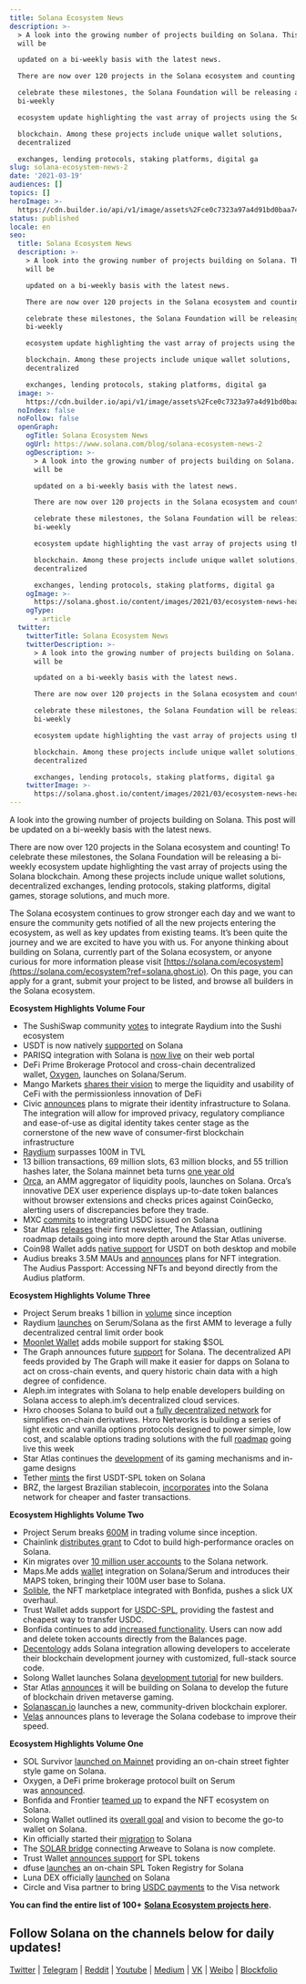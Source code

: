 ```yaml
---
title: Solana Ecosystem News
description: >-
  > A look into the growing number of projects building on Solana. This post
  will be

  updated on a bi-weekly basis with the latest news.

  There are now over 120 projects in the Solana ecosystem and counting! To

  celebrate these milestones, the Solana Foundation will be releasing a
  bi-weekly

  ecosystem update highlighting the vast array of projects using the Solana

  blockchain. Among these projects include unique wallet solutions,
  decentralized

  exchanges, lending protocols, staking platforms, digital ga
slug: solana-ecosystem-news-2
date: '2021-03-19'
audiences: []
topics: []
heroImage: >-
  https://cdn.builder.io/api/v1/image/assets%2Fce0c7323a97a4d91bd0baa7490ec9139%2Ff8ac93535803484fab0b17142882a0e8
status: published
locale: en
seo:
  title: Solana Ecosystem News
  description: >-
    > A look into the growing number of projects building on Solana. This post
    will be

    updated on a bi-weekly basis with the latest news.

    There are now over 120 projects in the Solana ecosystem and counting! To

    celebrate these milestones, the Solana Foundation will be releasing a
    bi-weekly

    ecosystem update highlighting the vast array of projects using the Solana

    blockchain. Among these projects include unique wallet solutions,
    decentralized

    exchanges, lending protocols, staking platforms, digital ga
  image: >-
    https://cdn.builder.io/api/v1/image/assets%2Fce0c7323a97a4d91bd0baa7490ec9139%2Ff8ac93535803484fab0b17142882a0e8
  noIndex: false
  noFollow: false
  openGraph:
    ogTitle: Solana Ecosystem News
    ogUrl: https://www.solana.com/blog/solana-ecosystem-news-2
    ogDescription: >-
      > A look into the growing number of projects building on Solana. This post
      will be

      updated on a bi-weekly basis with the latest news.

      There are now over 120 projects in the Solana ecosystem and counting! To

      celebrate these milestones, the Solana Foundation will be releasing a
      bi-weekly

      ecosystem update highlighting the vast array of projects using the Solana

      blockchain. Among these projects include unique wallet solutions,
      decentralized

      exchanges, lending protocols, staking platforms, digital ga
    ogImage: >-
      https://solana.ghost.io/content/images/2021/03/ecosystem-news-header-date.png
    ogType:
      - article
  twitter:
    twitterTitle: Solana Ecosystem News
    twitterDescription: >-
      > A look into the growing number of projects building on Solana. This post
      will be

      updated on a bi-weekly basis with the latest news.

      There are now over 120 projects in the Solana ecosystem and counting! To

      celebrate these milestones, the Solana Foundation will be releasing a
      bi-weekly

      ecosystem update highlighting the vast array of projects using the Solana

      blockchain. Among these projects include unique wallet solutions,
      decentralized

      exchanges, lending protocols, staking platforms, digital ga
    twitterImage: >-
      https://solana.ghost.io/content/images/2021/03/ecosystem-news-header-date.png
---
```


A look into the growing number of projects building on Solana. This post will be updated on a bi-weekly basis with the latest news.

There are now over 120 projects in the Solana ecosystem and counting! To celebrate these milestones, the Solana Foundation will be releasing a bi-weekly ecosystem update highlighting the vast array of projects using the Solana blockchain. Among these projects include unique wallet solutions, decentralized exchanges, lending protocols, staking platforms, digital games, storage solutions, and much more.

The Solana ecosystem continues to grow stronger each day and we want to ensure the community gets notified of all the new projects entering the ecosystem, as well as key updates from existing teams. It’s been quite the journey and we are excited to have you with us. For anyone thinking about building on Solana, currently part of the Solana ecosystem, or anyone curious for more information please visit [https://solana.com/ecosystem](https://solana.com/ecosystem?ref=solana.ghost.io). On this page, you can apply for a grant, submit your project to be listed, and browse all builders in the Solana ecosystem.

**Ecosystem Highlights Volume Four**

-   The SushiSwap community [votes](https://forum.sushiswapclassic.org/t/codename-bonsai-proposal-for-building-out-sushiswap-on-solana-and-serum/2653/21?ref=solana.ghost.io) to integrate Raydium into the Sushi ecosystem
-   USDT is now natively [supported](https://explorer.solana.com/address/Es9vMFrzaCERmJfrF4H2FYD4KCoNkY11McCe8BenwNYB?ref=solana.ghost.io) on Solana
-   PARISQ integration with Solana is [now live](https://twitter.com/parsiq_net/status/1366478610618589184?ref=solana.ghost.io) on their web portal
-   DeFi Prime Brokerage Protocol and cross-chain decentralized wallet, [Oxygen](https://twitter.com/Oxygen_protocol?ref=solana.ghost.io), launches on Solana/Serum.
-   Mango Markets [shares their vision](https://twitter.com/mangomarkets?ref=solana.ghost.io) to merge the liquidity and usability of CeFi with the permissionless innovation of DeFi
-   Civic [announces](https://twitter.com/civickey/status/1370011910674997250?ref=solana.ghost.io) plans to migrate their identity infrastructure to Solana. The integration will allow for improved privacy, regulatory compliance and ease-of-use as digital identity takes center stage as the cornerstone of the new wave of consumer-first blockchain infrastructure
-   [Raydium](https://twitter.com/RaydiumProtocol?ref=solana.ghost.io) surpasses 100M in TVL
-   13 billion transactions, 69 million slots, 63 million blocks, and 55 trillion hashes later, the Solana mainnet beta turns [one year old](https://twitter.com/solana/status/1371987349010329613?ref=solana.ghost.io)
-   [Orca](https://twitter.com/orca_so?ref=solana.ghost.io), an AMM aggregator of liquidity pools, launches on Solana. Orca’s innovative DEX user experience displays up-to-date token balances without browser extensions and checks prices against CoinGecko, alerting users of discrepancies before they trade.
-   MXC [commits](https://bitcoinist.com/mxc-exchange-commits-to-integrating-usdc-spl-on-solana/?ref=solana.ghost.io) to integrating USDC issued on Solana
-   Star Atlas [releases](https://medium.com/star-atlas/the-atlassian-newsletter-issue-1-6726bcf4ee28?ref=solana.ghost.io) their first newsletter, The Atlassian, outlining roadmap details going into more depth around the Star Atlas universe.
-   Coin98 Wallet adds [native support](https://twitter.com/coin98_wallet/status/1370274265891708931?ref=solana.ghost.io) for USDT on both desktop and mobile
-   Audius breaks 3.5M MAUs and [announces](https://blog.audius.co/2021/03/05/the-audius-passport-nfts-and-beyond/?ref=solana.ghost.io) plans for NFT integration. The Audius Passport: Accessing NFTs and beyond directly from the Audius platform.

**Ecosystem Highlights Volume Three**

-   Project Serum breaks 1 billion in [volume](https://bonfida.com/serum?ref=solana.ghost.io) since inception
-   Raydium [launches](https://twitter.com/RaydiumProtocol?ref=solana.ghost.io) on Serum/Solana as the first AMM to leverage a fully decentralized central limit order book
-   [Moonlet Wallet](https://twitter.com/moonlet_wallet/status/1360845299355439104?ref=solana.ghost.io) adds mobile support for staking $SOL
-   The Graph announces future [support](https://thegraph.com/blog/multiblockchain-support?ref=solana.ghost.io) for Solana. The decentralized API feeds provided by The Graph will make it easier for dapps on Solana to act on cross-chain events, and query historic chain data with a high degree of confidence.
-   Aleph.im integrates with Solana to help enable developers building on Solana access to aleph.im’s decentralized cloud services.
-   Hxro chooses Solana to build out a [fully decentralized network](https://t.co/sXajbOJ3dI?amp=1&ref=solana.ghost.io) for simplifies on-chain derivatives. Hxro Networks is building a series of light exotic and vanilla options protocols designed to power simple, low cost, and scalable options trading solutions with the full [roadmap](https://discord.gg/t4fV5zUV?ref=solana.ghost.io) going live this week
-   Star Atlas continues the [development](https://twitter.com/staratlasgame?ref=solana.ghost.io) of its gaming mechanisms and in-game designs
-   Tether [mints](https://explorer.solana.com/address/Es9vMFrzaCERmJfrF4H2FYD4KCoNkY11McCe8BenwNYB?ref=solana.ghost.io) the first USDT-SPL token on Solana
-   BRZ, the largest Brazilian stablecoin, [incorporates](https://twitter.com/BrzToken/status/1354806443409596416?ref=solana.ghost.io) into the Solana network for cheaper and faster transactions.

**Ecosystem Highlights Volume Two**

-   Project Serum breaks [600M](https://twitter.com/ProjectSerum?ref=solana.ghost.io) in trading volume since inception.
-   Chainlink [distributes grant](https://blog.chain.link/cdot-receives-a-grant-for-native-integration-of-chainlink-on-solana/?ref=solana.ghost.io) to Cdot to build high-performance oracles on Solana.
-   Kin migrates over [10 million user accounts](https://medium.com/kinblog/kin-migration-midcourse-update-a005b2e6da54?ref=solana.ghost.io) to the Solana network.
-   Maps.Me adds [wallet](https://maps.me/wallet/?ref=solana.ghost.io) integration on Solana/Serum and introduces their MAPS token, bringing their 100M user base to Solana.
-   [Solible](http://solible.com/?ref=solana.ghost.io), the NFT marketplace integrated with Bonfida, pushes a slick UX overhaul.
-   Trust Wallet adds support for [USDC-SPL](https://twitter.com/solana/status/1349025506105171974?ref=solana.ghost.io), providing the fastest and cheapest way to transfer USDC.
-   Bonfida continues to add [increased functionality](https://twitter.com/bonfida/status/1347859493124640768?ref=solana.ghost.io). Users can now add and delete token accounts directly from the Balances page.
-   [Decentology](https://www.decentology.com/?ref=solana.ghost.io) adds Solana integration allowing developers to accelerate their blockchain development journey with customized, full-stack source code.
-   Solong Wallet launches Solana [development tutorial](https://twitter.com/Solongwallet/status/1347348294943457283?ref=solana.ghost.io) for new builders.
-   Star Atlas [announces](https://medium.com/star-atlas/star-atlas-disrupts-the-gaming-industry-by-integrating-with-solana-to-develop-the-future-of-6b05c96c1cce?ref=solana.ghost.io) it will be building on Solana to develop the future of blockchain driven metaverse gaming.
-   [Solanascan.io](https://t.co/D9zQhCD6tZ?amp=1&ref=solana.ghost.io) launches a new, community-driven blockchain explorer.
-   [Velas](https://velasblockchain.medium.com/velas-leverages-solana-codebase-to-become-one-of-the-fastest-blockchains-in-the-industry-8eb6baaa06db?ref=solana.ghost.io) announces plans to leverage the Solana codebase to improve their speed.

**Ecosystem Highlights Volume One**

-   SOL Survivor [launched on Mainnet](https://t.co/s3NDnGL8O9?amp=1&ref=solana.ghost.io) providing an on-chain street fighter style game on Solana.
-   Oxygen, a DeFi prime brokerage protocol built on Serum was [announced](https://twitter.com/Oxygen_protocol/status/1338655039867346946?ref=solana.ghost.io).
-   Bonfida and Frontier [teamed up](https://twitter.com/FrontierDotXYZ/status/1336683266930176000?ref=solana.ghost.io) to expand the NFT ecosystem on Solana.
-   Solong Wallet outlined its [overall goal](https://twitter.com/Solongwallet/status/1337115505665007616?ref=solana.ghost.io) and vision to become the go-to wallet on Solana.
-   Kin officially started their [migration](https://twitter.com/Kin_Ecosystem/status/1338863606226546691?ref=solana.ghost.io) to Solana
-   The [SOLAR bridge](https://decrypt.co/50718/solana-taps-into-arweave-for-decentralized-storage?utm_source=twitter&utm_medium=social&utm_campaign=auto) connecting Arweave to Solana is now complete.
-   Trust Wallet [announces support](https://twitter.com/TrustWalletApp/status/1334897147720896515?ref=solana.ghost.io) for SPL tokens
-   dfuse [launches](https://twitter.com/dfuseio/status/1333860704454111232?ref=solana.ghost.io) an on-chain SPL Token Registry for Solana
-   Luna DEX officially [launched](https://lunadex.com/?ref=solana.ghost.io) on Solana
-   Circle and Visa partner to bring [USDC payments](https://www.forbes.com/sites/michaeldelcastillo/2020/12/02/visa-partners-with-ethereum-digital-dollar-startup-that-raised-271-million/?sh=34f8f5d04b1f&ref=solana.ghost.io) to the Visa network

**You can find the entire list of 100+** [**Solana Ecosystem projects here**](https://solana.com/ecosystem?ref=solana.ghost.io)**.**

## **Follow Solana on the channels below for daily updates!**

[Twitter](https://twitter.com/solana?ref=solana.ghost.io) | [Telegram](https://t.me/solanaio?ref=solana.ghost.io) | [Reddit](https://www.reddit.com/r/solana/?ref=solana.ghost.io) | [Youtube](https://www.youtube.com/c/solanalabs?ref=solana.ghost.io) | [Medium](https://medium.com/solana-labs?ref=solana.ghost.io) | [VK](https://vk.com/solanarus?ref=solana.ghost.io) | [Weibo](https://www.weibo.com/SolanaNews?is_all=1&ref=solana.ghost.io) | [Blockfolio](https://blockfolio.com/coin/SOL?ref=solana.ghost.io)
